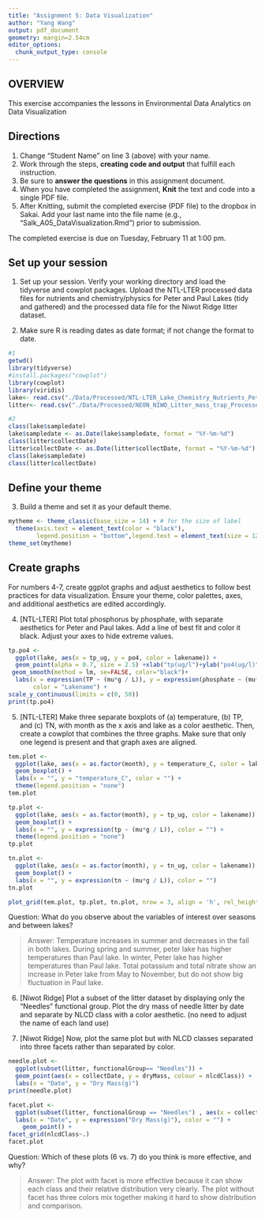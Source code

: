```yaml
---
title: "Assignment 5: Data Visualization"
author: "Yang Wang"
output: pdf_document
geometry: margin=2.54cm
editor_options: 
  chunk_output_type: console
---
```


## OVERVIEW

This exercise accompanies the lessons in Environmental Data Analytics on Data Visualization 

## Directions
1. Change "Student Name" on line 3 (above) with your name.
3. Work through the steps, **creating code and output** that fulfill each instruction.
4. Be sure to **answer the questions** in this assignment document.
6. When you have completed the assignment, **Knit** the text and code into a single PDF file.
8. After Knitting, submit the completed exercise (PDF file) to the dropbox in Sakai. Add your last name into the file name (e.g., "Salk_A05_DataVisualization.Rmd") prior to submission.

The completed exercise is due on Tuesday, February 11 at 1:00 pm.



## Set up your session 
1. Set up your session. Verify your working directory and load the tidyverse and cowplot packages. Upload the NTL-LTER processed data files for nutrients and chemistry/physics for Peter and Paul Lakes (tidy and gathered) and the processed data file for the Niwot Ridge litter dataset. 

2. Make sure R is reading dates as date format; if not change the format to date.

```r
#1
getwd()
library(tidyverse)
#install.packages("cowplot")
library(cowplot)
library(viridis)
lake<- read.csv("./Data/Processed/NTL-LTER_Lake_Chemistry_Nutrients_PeterPaul_Processed.csv")
litter<- read.csv("./Data/Processed/NEON_NIWO_Litter_mass_trap_Processed.csv")

#2
class(lake$sampledate)
lake$sampledate <- as.Date(lake$sampledate, format = "%Y-%m-%d")
class(litter$collectDate)
litter$collectDate <- as.Date(litter$collectDate, format = "%Y-%m-%d")
class(lake$sampledate)
class(litter$collectDate)
```
## Define your theme
3. Build a theme and set it as your default theme.

```r
mytheme <- theme_classic(base_size = 14) + # for the size of label
  theme(axis.text = element_text(color = "black"), 
        legend.position = "bottom",legend.text = element_text(size = 12), legend.title = element_text(size = 12))
theme_set(mytheme)

```

## Create graphs
For numbers 4-7, create ggplot graphs and adjust aesthetics to follow best practices for data visualization. Ensure your theme, color palettes, axes, and additional aesthetics are edited accordingly.

4. [NTL-LTER] Plot total phosphorus by phosphate, with separate aesthetics for Peter and Paul lakes. Add a line of best fit and color it black. Adjust your axes to hide extreme values.

```r
tp.po4 <-
  ggplot(lake, aes(x = tp_ug, y = po4, color = lakename)) +
  geom_point(alpha = 0.7, size = 2.5) +xlab("tp(ug/l")+ylab("po4(ug/l)")+
 geom_smooth(method = lm, se=FALSE, color="black")+
  labs(x = expression(TP ~ (mu*g / L)), y = expression(phosphate ~ (mu*g / L)),
       color = "Lakename") + 
scale_y_continuous(limits = c(0, 50)) 
print(tp.po4)

```


5. [NTL-LTER] Make three separate boxplots of (a) temperature, (b) TP, and (c) TN, with month as the x axis and lake as a color aesthetic. Then, create a cowplot that combines the three graphs. Make sure that only one legend is present and that graph axes are aligned.

```r
tem.plot <-
  ggplot(lake, aes(x = as.factor(month), y = temperature_C, color = lakename)) +
  geom_boxplot() +
  labs(x = "", y = "temperature_C", color = "") +
  theme(legend.position = "none")
tem.plot

tp.plot <-
  ggplot(lake, aes(x = as.factor(month), y = tp_ug, color = lakename)) +
  geom_boxplot() +
  labs(x = "", y = expression(tp ~ (mu*g / L)), color = "") +
  theme(legend.position = "none")
tp.plot

tn.plot <-
  ggplot(lake, aes(x = as.factor(month), y = tn_ug, color = lakename)) +
  geom_boxplot() +
  labs(x = "", y = expression(tn ~ (mu*g / L)), color = "")
tn.plot

plot_grid(tem.plot, tp.plot, tn.plot, nrow = 3, align = 'h', rel_heights = c(1.25, 1))

```

Question: What do you observe about the variables of interest over seasons and between lakes? 

> Answer: Temperature increases in summer and decreases in the fall in both lakes. During spring and summer, peter lake has higher temperatures than Paul lake. In winter, Peter lake has higher temperatures than Paul lake.
Total potassium and total nitrate show an increase in Peter lake from May to November, but do not show big fluctuation in Paul lake. 

6. [Niwot Ridge] Plot a subset of the litter dataset by displaying only the "Needles" functional group. Plot the dry mass of needle litter by date and separate by NLCD class with a color aesthetic. (no need to adjust the name of each land use)

7. [Niwot Ridge] Now, plot the same plot but with NLCD classes separated into three facets rather than separated by color. 

```r
needle.plot <-
  ggplot(subset(litter, functionalGroup== "Needles")) +
  geom_point(aes(x = collectDate, y = dryMass, colour = nlcdClass)) +
  labs(x = "Date", y = "Dry Mass(g)") 
print(needle.plot)

facet.plot <-
  ggplot(subset(litter, functionalGroup == "Needles") , aes(x = collectDate, y = dryMass, color = nlcdClass)) +
  labs(x = "Date", y = expression("Dry Mass(g)"), color = "") +
    geom_point() +
facet_grid(nlcdClass~.)
facet.plot

```

Question: Which of these plots (6 vs. 7) do you think is more effective, and why? 

> Answer: The plot with facet is more effective because it can show each class and their relative distribution very clearly. The plot without facet has three colors mix together making it hard to show distribution and comparison.